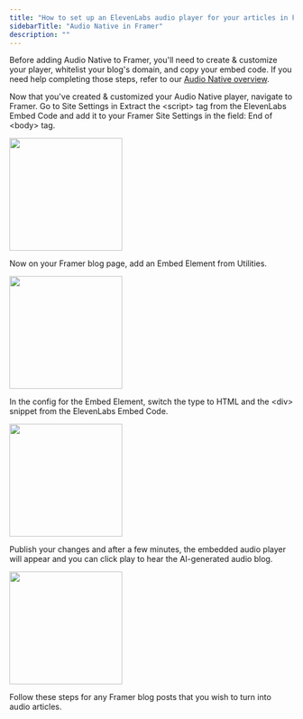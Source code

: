 ```yaml
---
title: "How to set up an ElevenLabs audio player for your articles in Framer"
sidebarTitle: "Audio Native in Framer"
description: ""
---
```


Before adding Audio Native to Framer, you'll need to create & customize your player, whitelist your blog's domain, and copy your embed code. If you need help completing those steps, refer to our [Audio Native overview](https://elevenlabs.io/docs/audio-native/overview).

Now that you've created & customized your Audio Native player, navigate to Framer. Go to Site Settings in Extract the &lt;script&gt; tag from the ElevenLabs Embed Code and add it to your Framer Site Settings in the field: End of &lt;body&gt; tag.

<img height="200" src="/documentation/audio-native/images/framer_an_1.png" />

Now on your Framer blog page, add an Embed Element from Utilities.

<img height="200" src="/documentation/audio-native/images/framer_an_2.png" />

In the config for the Embed Element, switch the type to HTML and the &lt;div&gt; snippet from the ElevenLabs Embed Code.

<img height="200" src="/documentation/audio-native/images/framer_an_3.png" />

Publish your changes and after a few minutes, the embedded audio player will appear and you can click play to hear the AI-generated audio blog.

<img height="200" src="/documentation/audio-native/images/framer_an_4.png" />

Follow these steps for any Framer blog posts that you wish to turn into audio articles.
